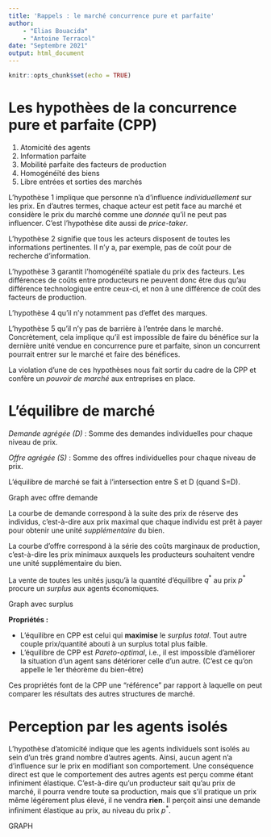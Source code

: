 ```yaml
---
title: 'Rappels : le marché concurrence pure et parfaite'
author:
    - "Elias Bouacida"
    - "Antoine Terracol"
date: "Septembre 2021"
output: html_document
---
```


```r
knitr::opts_chunk$set(echo = TRUE)
```

# Les hypothèes de la concurrence pure et parfaite (CPP)

1. Atomicité des agents
2. Information parfaite
3. Mobilité parfaite des facteurs de production
4. Homogénéïté des biens
5. Libre entrées et sorties des marchés

L'hypothèse 1 implique que personne n'a d'influence *individuellement* sur les prix.
En d'autres termes, chaque acteur est petit face au marché et considère le prix du marché comme une *donnée* qu'il ne peut pas influencer.
C'est l'hypothèse dite aussi de *price-taker*.

L'hypothèse 2 signifie que tous les acteurs disposent de toutes les informations pertinentes.
Il n'y a, par exemple, pas de coût pour de recherche d'information.

L'hypothèse 3 garantit l'homogénéïté spatiale du prix des facteurs.
Les différences de coûts entre producteurs ne peuvent donc être dus qu'au différence technologique entre ceux-ci, et non à une différence de coût des facteurs de production.

L'hypothèse 4 qu'il n'y notamment pas d'effet des marques.

L'hypothèse 5 qu'il n'y pas de barrière à l'entrée dans le marché.
Concrètement, cela implique qu'il est impossible de faire du bénéfice sur la dernière unité vendue en concurrence pure et parfaite, sinon un concurrent pourrait entrer sur le marché et faire des bénéfices.

La violation d'une de ces hypothèses nous fait sortir du cadre de la CPP et confère un *pouvoir de marché* aux entreprises en place.

# L'équilibre de marché

*Demande agrégée (D)* : Somme des demandes individuelles pour chaque niveau de prix.

*Offre agrégée (S)* : Somme des offres individuelles pour chaque niveau de prix.

L'équilibre de marché se fait à l'intersection entre S et D (quand S=D).

Graph avec offre demande

La courbe de demande correspond à la suite des prix de réserve des individus, c'est-à-dire aux prix maximal que chaque individu est prêt à payer pour obtenir une unité *supplémentaire* du bien.

La courbe d'offre correspond à la série des coûts marginaux de production, c'est-à-dire les prix minimaux auxquels les producteurs souhaitent vendre une unité supplémentaire du bien.

La vente de toutes les unités jusqu'à la quantité d'équilibre $q^*$ au prix $p^*$ procure un *surplus* aux agents économiques.

Graph avec surplus

**Propriétés :**

- L'équilibre en CPP est celui qui **maximise** le *surplus total*.
Tout autre couple prix/quantité abouti à un surplus total plus faible.
- L'équilibre de CPP est *Pareto-optimal*, i.e., il est impossible d'améliorer la situation d'un agent sans détériorer celle d'un autre.
(C'est ce qu'on appelle le 1er théorème du bien-être)

Ces propriétés font de la CPP une "référence" par rapport à laquelle on peut comparer les résultats des autres structures de marché.

# Perception par les agents isolés

L'hypothèse d'atomicité indique que les agents individuels sont isolés au sein d'un très grand nombre d'autres agents.
Ainsi, aucun agent n'a d'influence sur le prix en modifiant son comportement.
Une conséquence direct est que le comportement des autres agents est perçu comme étant infiniment élastique.
C'est-à-dire qu'un producteur sait qu'au prix de marché, il pourra vendre toute sa production, mais que s'il pratique un prix même légérement plus élevé, il ne vendra **rien**.
Il perçoit ainsi une demande infiniment élastique au prix,  au niveau du prix $p^*$.

GRAPH